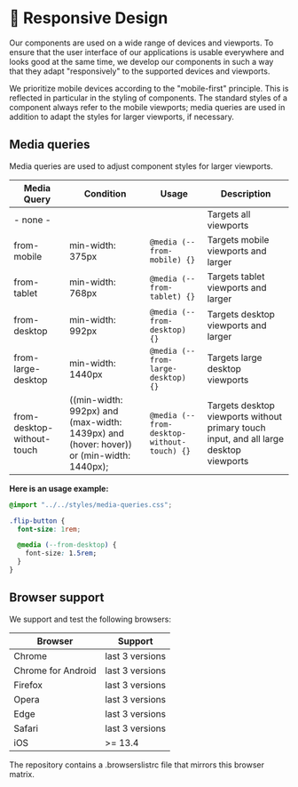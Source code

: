 
<Meta title="Requirements/Responsive Design" />

# 📱 Responsive Design

Our components are used on a wide range of devices and viewports. To ensure that
the user interface of our applications is usable everywhere and looks good at
the same time, we develop our components in such a way that they adapt
"responsively" to the supported devices and viewports.

We prioritize mobile devices according to the "mobile-first" principle. This is
reflected in particular in the styling of components. The standard styles of a
component always refer to the mobile viewports; media queries are used in
addition to adapt the styles for larger viewports, if necessary.

## Media queries

Media queries are used to adjust component styles for larger viewports.

| Media Query                | Condition                                                                               | Usage                                      | Description                                                                            |
| -------------------------- | --------------------------------------------------------------------------------------- | ------------------------------------------ | -------------------------------------------------------------------------------------- |
| - none -                   |                                                                                         |                                            | Targets all viewports                                                                  |
| from-mobile                | min-width: 375px                                                                        | `@media (--from-mobile) {}`                | Targets mobile viewports and larger                                                    |
| from-tablet                | min-width: 768px                                                                        | `@media (--from-tablet) {}`                | Targets tablet viewports and larger                                                    |
| from-desktop               | min-width: 992px                                                                        | `@media (--from-desktop) {}`               | Targets desktop viewports and larger                                                   |
| from-large-desktop         | min-width: 1440px                                                                       | `@media (--from-large-desktop) {}`         | Targets large desktop viewports                                                        |
| from-desktop-without-touch | ((min-width: 992px) and (max-width: 1439px) and (hover: hover)) or (min-width: 1440px); | `@media (--from-desktop-without-touch) {}` | Targets desktop viewports without primary touch input, and all large desktop viewports |

**Here is an usage example:**

```css
@import "../../styles/media-queries.css";

.flip-button {
  font-size: 1rem;

  @media (--from-desktop) {
    font-size: 1.5rem;
  }
}
```

## Browser support

We support and test the following browsers:

| Browser            | Support         |
| ------------------ | --------------- |
| Chrome             | last 3 versions |
| Chrome for Android | last 3 versions |
| Firefox            | last 3 versions |
| Opera              | last 3 versions |
| Edge               | last 3 versions |
| Safari             | last 3 versions |
| iOS                | >= 13.4         |

The repository contains a .browserslistrc file that mirrors this browser matrix.

